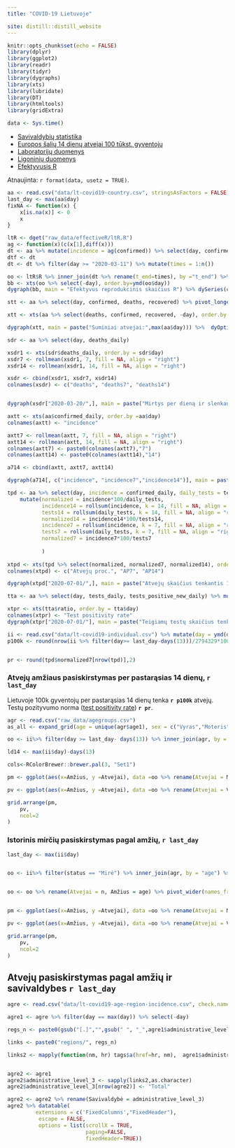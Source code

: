 ```yaml
---
title: "COVID-19 Lietuvoje"

site: distill::distill_website
---
```


```r
knitr::opts_chunk$set(echo = FALSE)
library(dplyr)
library(ggplot2)
library(readr)
library(tidyr)
library(dygraphs)
library(xts)
library(lubridate)
library(DT)
library(htmltools)
library(gridExtra)
```

```r
data <- Sys.time()
```
  - [Savivaldybių statistika](savivaldybes.html)    
  - [Europos šalių 14 dienų atvejai 100 tūkst. gyventojų](countries.html)
  - [Laboratorijų duomenys](stats.html)
  - [Ligoninių duomenys](hospital.html)
  - [Efektyvusis R](Re.html)
  
Atnaujinta: `r format(data, usetz = TRUE)`. 

```r
aa <- read.csv("data/lt-covid19-country.csv", stringsAsFactors = FALSE) %>% mutate(day = ymd(day))
last_day <- max(aa$day)
fixNA <- function(x) {
    x[is.na(x)] <- 0
    x
}

ltR <- dget("raw_data/effectiveR/ltR.R")
ag <- function(x)(c(x[1],diff(x)))
dt <- aa %>% mutate(incidence = ag(confirmed)) %>% select(day, confirmed, incidence) %>% mutate(day = ymd(day), w = ifelse(incidence == 0, 0, 1))
dtf <- dt
dt <- dt %>% filter(day >= "2020-03-11") %>% mutate(times = 1:n())

oo <- ltR$R %>% inner_join(dt %>% rename(t_end=times), by ="t_end") %>% select(day, R = `Mean(R)`, lwr = `Quantile.0.025(R)`,upr = `Quantile.0.975(R)`)
bb <- xts(oo %>% select(-day), order.by=ymd(oo$day))
dygraph(bb, main = "Efektyvus reprodukcinis skaičius R") %>% dySeries(c("lwr","R","upr"), label = "R") %>% dyRangeSelector()

```


```r
stt <- aa %>% select(day, confirmed, deaths, recovered) %>% pivot_longer(confirmed:recovered, "type")

xtt <- xts(aa %>% select(deaths, confirmed, recovered, -day), order.by =aa$day)

dygraph(xtt, main = paste("Suminiai atvejai:",max(aa$day))) %>%  dyOptions(colors = RColorBrewer::brewer.pal(3, "Set1")) %>% dyRangeSelector()
```

```r

sdr <- aa %>% select(day, deaths_daily) 

xsdr1 <- xts(sdr$deaths_daily, order.by = sdr$day)
xsdr7 <- rollmean(xsdr1, 7, fill = NA, align = "right")
xsdr14 <- rollmean(xsdr1, 14, fill = NA, align = "right")

xsdr <- cbind(xsdr1, xsdr7, xsdr14)
colnames(xsdr) <- c("deaths", "deaths7", "deaths14")


dygraph(xsdr["2020-03-20/",], main = paste("Mirtys per dieną ir slenkantys vidurkiai",max(aa$day))) %>%  dyOptions(colors = RColorBrewer::brewer.pal(3, "Set1")) %>% dyRangeSelector()
```

```r
axtt <- xts(aa$confirmed_daily, order.by =aa$day)
colnames(axtt) <- "incidence"

axtt7 <- rollmean(axtt, 7, fill = NA, align = "right")
axtt14 <- rollmean(axtt, 14, fill = NA, align = "right")
colnames(axtt7) <- paste0(colnames(axtt7),"7")
colnames(axtt14) <- paste0(colnames(axtt14),"14")

a714 <- cbind(axtt, axtt7, axtt14)

dygraph(a714[, c("incidence", "incidence7","incidence14")], main = paste("Dieniniai atvejai ir slenkantys vidurkiai:",max(aa$day))) %>% dyOptions(colors = RColorBrewer::brewer.pal(3, "Set1")[c(3,2,1)]) %>% dyRangeSelector
```

```r


tpd <- aa %>% select(day, incidence = confirmed_daily, daily_tests = tests_daily) %>% 
    mutate(normalized = incidence*100/daily_tests, 
           incidence14 = rollsum(incidence, k = 14, fill = NA, align = "right"),
           tests14 = rollsum(daily_tests, k = 14, fill = NA, align = "right"),
           normalized14 = incidence14*100/tests14,
           incidence7 = rollsum(incidence, k = 7, fill = NA, align = "right"),
           tests7 = rollsum(daily_tests, k = 7, fill = NA, align = "right"),
           normalized7 = incidence7*100/tests7
           
           )  
    
xtpd <- xts(tpd %>% select(normalized, normalized7, normalized14), order.by = tpd$day)
colnames(xtpd) <- c("Atvejų proc.", "AP7", "AP14")

dygraph(xtpd["2020-07-01/",], main = paste("Atvejų skaičius tenkantis 100 testų", max(aa$day))) %>% dyOptions(colors = RColorBrewer::brewer.pal(3, "Set1")[c(3,2,1)]) %>% dyRangeSelector 
```


```r
tta <- aa %>% select(day, tests_daily, tests_positive_new_daily) %>% mutate(ratio = 100*(tests_positive_new_daily/tests_daily))

xtpr <- xts(tta$ratio, order.by = tta$day)
colnames(xtpr) <- "Test positivity rate"
dygraph(xtpr["2020-07-01/"], main = paste("Teigiamų testų skaičius tenkantis 100 testų", max(aa$day))) %>% dyOptions(colors = RColorBrewer::brewer.pal(3, "Set1")[c(1)]) %>% dyRangeSelector 
```

```r
ii <- read.csv("data/lt-covid19-individual.csv") %>% mutate(day = ymd(day))
p100k <- round(nrow(ii %>% filter(day>= last_day-days(13)))/2794329*100*1000,2)


pr <- round(tpd$normalized7[nrow(tpd)],2)

```


### Atvejų amžiaus pasiskirstymas per pastarąsias 14 dienų, `r last_day`

Lietuvoje 100k gyventojų per pastarąsias 14 dienų tenka **`r p100k`** atvejų. Testų pozityvumo norma ([test positivity rate](https://ec.europa.eu/info/live-work-travel-eu/health/coronavirus-response/travel-during-coronavirus-pandemic/common-approach-travel-measures-eu_en)) **`r pr`**.

```r
agr <- read.csv("raw_data/agegroups.csv")
as_all <- expand_grid(age = unique(agr$age1), sex = c("Vyras","Moteris")) %>% mutate(n1 = 0)

oo <- ii%>% filter(day >= last_day- days(13)) %>% inner_join(agr, by = "age") %>% select(-age) %>% rename(age=age1) %>% count(age, sex) %>% right_join(as_all, by = c("age", "sex")) %>% select(-n1) %>% mutate(n = fixNA(n)) %>% rename(Atvejai = n, Amžius = age) %>% pivot_wider(names_from = "sex", values_from = "Atvejai", values_fill = 0)

ld14 <- max(ii$day)-days(13)

cols<-RColorBrewer::brewer.pal(3, "Set1")

pm <- ggplot(aes(x=Amžius, y =Atvejai), data =oo %>% rename(Atvejai = Moteris)) + geom_col(fill = cols[1]) + geom_text(aes(label = Atvejai), hjust = 1.1) + coord_flip()+labs(y = "", x= "") + theme_bw() + scale_y_continuous(trans = "reverse", expand = expansion(mult=c(0.15, 0))) +  theme(axis.text.y = element_blank(), axis.ticks.y = element_blank(), plot.margin = unit(c(0.02, 0.01, 0.02, 0.02),"npc")) + labs(title = "Moterys")

pv <- ggplot(aes(x=Amžius, y =Atvejai), data =oo %>% rename(Atvejai = Vyras)) + geom_col(fill = cols[2]) + geom_text(aes(label = Atvejai), hjust = -0.1)+coord_flip()+labs(y = "", x= "") + theme_bw() + scale_y_continuous( expand = expansion(mult=c(0, 0.18)))+theme(plot.margin = unit(c(0.02, 0.02, 0.02, -0.03),"npc"), plot.title = element_text(hjust = 1)) + labs(title = "Vyrai")

grid.arrange(pm,
    pv,
    ncol=2
)
```

### Istorinis mirčių pasiskirstymas pagal amžių, `r last_day`

```r
last_day <- max(ii$day)


oo <- ii%>% filter(status == "Mirė") %>% inner_join(agr, by = "age") %>% select(-age) %>% rename(age=age1) %>% count(age, sex) %>% right_join(as_all, by = c("age", "sex")) %>% select(-n1) %>% mutate(n = fixNA(n))


oo <- oo %>% rename(Atvejai = n, Amžius = age) %>% pivot_wider(names_from = "sex", values_from = "Atvejai", values_fill = 0)


pm <- ggplot(aes(x=Amžius, y =Atvejai), data =oo %>% rename(Atvejai = Moteris)) + geom_col(fill = cols[1]) + geom_text(aes(label = Atvejai), hjust = 1.1) + coord_flip()+labs(y = "", x= "") + theme_bw() + scale_y_continuous(trans = "reverse", expand = expansion(mult=c(0.1, 0))) +  theme(axis.text.y = element_blank(), axis.ticks.y = element_blank(), plot.margin = unit(c(0.02, 0.01, 0.02, 0.02),"npc")) + labs(title = "Moterys")

pv <- ggplot(aes(x=Amžius, y =Atvejai), data =oo %>% rename(Atvejai = Vyras)) + geom_col(fill = cols[2]) + geom_text(aes(label = Atvejai), hjust = -0.1)+coord_flip()+labs(y = "", x= "") + theme_bw() + scale_y_continuous( expand = expansion(mult=c(0, 0.12)))+theme(plot.margin = unit(c(0.02, 0.02, 0.02, -0.03),"npc"), plot.title = element_text(hjust = 1)) + labs(title = "Vyrai")

grid.arrange(pm,
    pv,
    ncol=2
)

```



## Atvejų pasiskirstymas pagal amžių ir savivaldybes `r last_day` 

```r
agre <- read.csv("data/lt-covid19-age-region-incidence.csv", check.names =  FALSE) 

agre1 <- agre %>% filter(day == max(day)) %>% select(-day) 

regs_n <- paste0(gsub("[.]","",gsub(" ", "_",agre1$administrative_level_3)),".html")

links <- paste0("regions/", regs_n) 

links2 <- mapply(function(nm, hr) tags$a(href=hr, nm),  agre1$administrative_level_3, links, SIMPLIFY = FALSE)


agre2 <- agre1
agre2$administrative_level_3 <- sapply(links2,as.character)
agre2$administrative_level_3[nrow(agre2)] <- "Total"

agre2 <- agre2 %>% rename(Savivaldybė = administrative_level_3)
agre2 %>% datatable( 
         extensions = c('FixedColumns',"FixedHeader"),
          escape = FALSE,
          options = list(scrollX = TRUE, 
                         paging=FALSE,
                         fixedHeader=TRUE))
```

